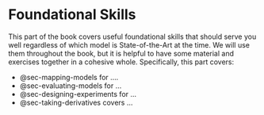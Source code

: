 # Foundational Skills

This part of the book covers useful foundational skills that should serve you well regardless of which model is State-of-the-Art at the time. We will use them throughout the book, but it is helpful to have some material and exercises together in a cohesive whole. Specifically, this part covers:

- @sec-mapping-models for ....
- @sec-evaluating-models for ...
- @sec-designing-experiments for ...
- @sec-taking-derivatives covers ...